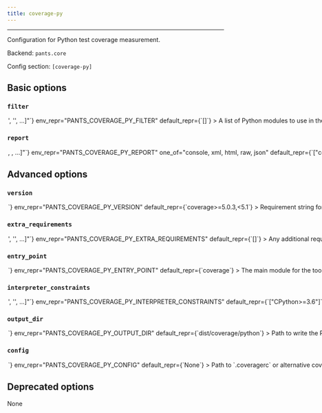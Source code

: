 ```yaml
---
title: coverage-py
---
```



---

Configuration for Python test coverage measurement.

Backend: <span className="color--primary">`pants.core`</span>

Config section: <span className="color--primary">`[coverage-py]`</span>

<span className={styles.options}>

## Basic options

### `filter`

<Option
  cli_repr={`--coverage-py-filter="['<str>', '<str>', ...]"`}
  env_repr="PANTS_COVERAGE_PY_FILTER"
  default_repr={`[]`}
>
  A list of Python modules to use in the coverage report, e.g.
  `['helloworld_test', 'helloworld.util.dirutil']. The modules are recursive:
  any submodules will be included. If you leave this off, the coverage report
  will include every file in the transitive closure of the address/file
  arguments; for example, `test ::` will include every Python file in your
  project, whereas `test project/app_test.py` will include `app_test.py` and any
  of its transitive dependencies.
</Option>

### `report`

<Option
  cli_repr={`--coverage-py-report="[<CoverageReportType>, <CoverageReportType>, ...]"`}
  env_repr="PANTS_COVERAGE_PY_REPORT"
  one_of="console, xml, html, raw, json"
  default_repr={`["console"]`}
>
  Which coverage report type(s) to emit.
</Option>

## Advanced options

### `version`

<Option
  cli_repr={`--coverage-py-version=<str>`}
  env_repr="PANTS_COVERAGE_PY_VERSION"
  default_repr={`coverage>=5.0.3,<5.1`}
>
  Requirement string for the tool.
</Option>

### `extra_requirements`

<Option
  cli_repr={`--coverage-py-extra-requirements="['<str>', '<str>', ...]"`}
  env_repr="PANTS_COVERAGE_PY_EXTRA_REQUIREMENTS"
  default_repr={`[]`}
>
  Any additional requirement strings to use with the tool. This is useful if the
  tool allows you to install plugins or if you need to constrain a dependency to
  a certain version.
</Option>

### `entry_point`

<Option
  cli_repr={`--coverage-py-entry-point=<str>`}
  env_repr="PANTS_COVERAGE_PY_ENTRY_POINT"
  default_repr={`coverage`}
>
  The main module for the tool. Usually, you will not want to change this from
  the default.
</Option>

### `interpreter_constraints`

<Option
  cli_repr={`--coverage-py-interpreter-constraints="['<str>', '<str>', ...]"`}
  env_repr="PANTS_COVERAGE_PY_INTERPRETER_CONSTRAINTS"
  default_repr={`["CPython>=3.6"]`}
>
  Python interpreter constraints for this tool.
</Option>

### `output_dir`

<Option
  cli_repr={`--coverage-py-output-dir=<str>`}
  env_repr="PANTS_COVERAGE_PY_OUTPUT_DIR"
  default_repr={`dist/coverage/python`}
>
  Path to write the Pytest Coverage report to. Must be relative to build root.
</Option>

### `config`

<Option
  cli_repr={`--coverage-py-config=<file_option>`}
  env_repr="PANTS_COVERAGE_PY_CONFIG"
  default_repr={`None`}
>
  Path to `.coveragerc` or alternative coverage config file
</Option>

## Deprecated options

None

</span>

